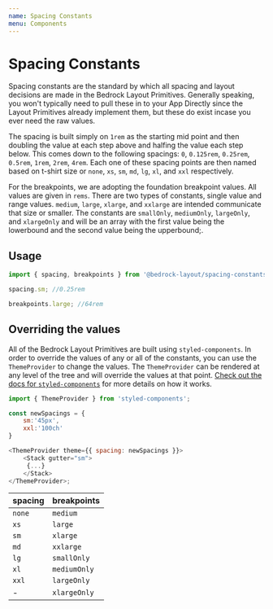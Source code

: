 ```yaml
---
name: Spacing Constants
menu: Components
---
```


# Spacing Constants

Spacing constants are the standard by which all spacing and layout decisions are made in the Bedrock Layout Primitives. Generally speaking, you won't typically need to pull these in to your App Directly since the Layout Primitives already implement them, but these do exist incase you ever need the raw values.

The spacing is built simply on `1rem` as the starting mid point and then doubling the value at each step above and halfing the value each step below. This comes down to the following spacings: `0`, `0.125rem`, `0.25rem`, `0.5rem`, `1rem`, `2rem`, `4rem`. Each one of these spacing points are then named based on t-shirt size or `none`, `xs`, `sm`, `md`, `lg`, `xl`, and `xxl` respectively.

For the breakpoints, we are adopting the foundation breakpoint values. All values are given in `rems`. There are two types of constants, single value and range values. `medium`, `large`, `xlarge`, and `xxlarge` are intended communicate that size or smaller. The constants are `smallOnly`, `mediumOnly`, `largeOnly`, and `xlargeOnly` and will be an array with the first value being the lowerbound and the second value being the upperbound;.

## Usage

```javascript
import { spacing, breakpoints } from '@bedrock-layout/spacing-constants';

spacing.sm; //0.25rem

breakpoints.large; //64rem
```

## Overriding the values

All of the Bedrock Layout Primitives are built using `styled-components`. In order to override the values of any or all of the constants,
you can use the `ThemeProvider` to change the values. The `ThemeProvider` can be rendered at any level of the tree and will override the
values at that point. [Check out the docs for `styled-components`](https://styled-components.com/docs/advanced#theming) for more details on
how it works.

```javascript
import { ThemeProvider } from 'styled-components';

const newSpacings = {
    sm:'45px',
    xxl:'100ch'
}

<ThemeProvider theme={{ spacing: newSpacings }}>
    <Stack gutter="sm">
     {...}
    </Stack>
</ThemeProvider>;
```

| spacing | breakpoints  |
| ------- | ------------ |
| `none`  | `medium`     |
| `xs`    | `large`      |
| `sm`    | `xlarge`     |
| `md`    | `xxlarge`    |
| `lg`    | `smallOnly`  |
| `xl`    | `mediumOnly` |
| `xxl`   | `largeOnly`  |
| -       | `xlargeOnly` |
